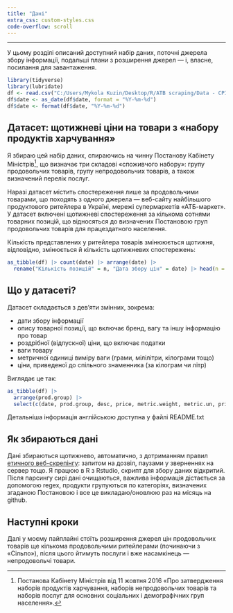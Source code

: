 ```yaml
---
title: "Дані"
extra_css: custom-styles.css
code-overflow: scroll
---
```


------------------------------------------------------------------------

У цьому розділі описаний доступний набір даних, поточні джерела збору інформації, подальші плани з розширення джерел --- і, власне, посилання для завантаження.

```r
library(tidyverse)
library(lubridate)
df <- read.csv("C:/Users/Mykola Kuzin/Desktop/R/ATB scraping/Data - CPI/tidy data/2023.09.07-2023.10.12 tidy data 2023-11-03.csv")
df$date <- as_date(df$date, format = "%Y-%m-%d")
df$date <- format(df$date, "%Y-%m-%d")
```

## Датасет: щотижневі ціни на товари з «набору продуктів харчування»

Я збираю цей набір даних, спираючись на чинну Постанову Кабінету Міністрів[^1], що визначає три складові «споживчого набору»: групу продовольчих товарів, групу непродовольчих товарів, а також визначений перелік послуг.

[^1]: Постанова Кабінету Міністрів від 11 жовтня 2016 «Про затвердження наборів продуктів харчування, наборів непродовольчих товарів та наборів послуг для основних соціальних і демографічних груп населення».

Наразі датасет містить спостереження лише за продовольчими товарами, що походять з одного джерела --- веб-сайту найбільшого продуктового ритейлера в Україні, мережі супермаркетів «АТБ-маркет». У датасет включені щотижневі спостереження за кількома сотнями товарних позицій, що відносяться до визначених Постановою груп продовольчих товарів для працездатного населення.

Кількість представлених у ритейлера товарів змінююється щотижня, відповідно, змінюється й кількість щотижневих спостережень:

```r

as_tibble(df) |> count(date) |> arrange(date) |> 
  rename("Кількість позицій" = n, "Дата збору цін" = date) |> head(n = 5)
```

## Що у датасеті?

Датасет складається з дев'яти змінних, зокрема:

-   дати збору інформації
-   опису товарної позиції, що включає бренд, вагу та іншу інформацію про товар
-   роздрібної (відпускної) ціни, що включає податки
-   ваги товару
-   метричної одиниці виміру ваги (грами, мілілітри, кілограми тощо)
-   ціни, приведеної до спільного знаменника (за кілограм чи літр)

Виглядає це так:

```r

as_tibble(df) |> 
  arrange(prod.group) |> 
  select(c(date, prod.group, desc, price, metric.weight, metric.un, price.per.m.u)) |> head(n = 5)

```

Детальніша інформація англійською доступна у файлі README.txt

## Як збираються дані

Дані збираються щотижнево, автоматично, з дотриманням правил [етичного веб-скрепінгу](https://cran.r-project.org/web/packages/polite/index.html): запитом на дозвіл, паузами у зверненнях на сервер тощо. Я працюю в R з Rstudio, скрипт для збору даних відкритий. Після парсингу сирі дані очищаються, важлива інформація дістається за допомогою regex, продукти групуються по категоріях, визначених згаданою Постановою і все це викладаю/оновлюю раз на місяць на github.

## Наступні кроки

Далі у моєму пайплайні стоїть розширення джерел цін продовольчих товарів ще кількома продовольчими ритейлерами (починаючи з «Сільпо»), після цього йтимуть послуги і вже насамкінець --- непродовольчі товари.
